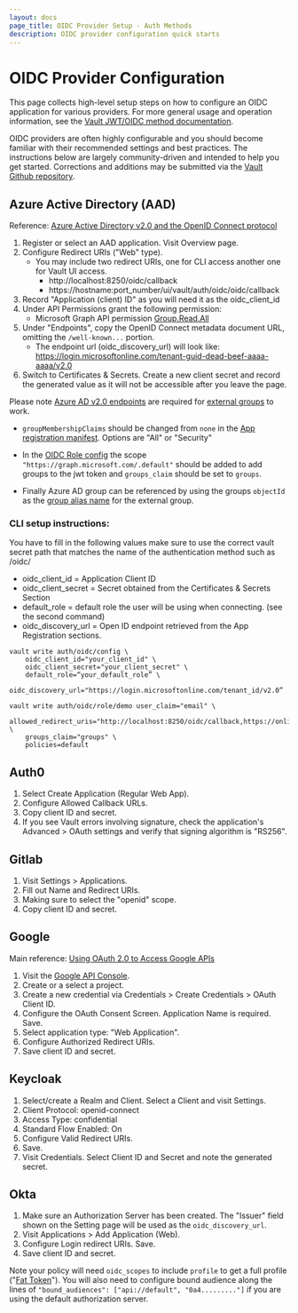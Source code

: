 ```yaml
---
layout: docs
page_title: OIDC Provider Setup - Auth Methods
description: OIDC provider configuration quick starts
---
```


# OIDC Provider Configuration

This page collects high-level setup steps on how to configure an OIDC
application for various providers. For more general usage and operation
information, see the [Vault JWT/OIDC method documentation](https://www.vaultproject.io/docs/auth/jwt.html).

OIDC providers are often highly configurable and you should become familiar with
their recommended settings and best practices. The instructions below are
largely community-driven and intended to help you get started. Corrections
and additions may be submitted via the [Vault Github repository](https://github.com/hashicorp/vault).

## Azure Active Directory (AAD)
Reference: [Azure Active Directory v2.0 and the OpenID Connect protocol](https://docs.microsoft.com/en-us/azure/active-directory/develop/v2-protocols-oidc)

1. Register or select an AAD application. Visit Overview page.
1. Configure Redirect URIs ("Web" type). 
    * You may include two redirect URIs, one for CLI access another one for Vault UI access.
       * http://localhost:8250/oidc/callback
       * https://hostname:port_number/ui/vault/auth/oidc/oidc/callback
1. Record "Application (client) ID" as you will need it as the oidc_client_id
1. Under API Permissions grant the following permission:
    * Microsoft Graph API permission [Group.Read.All](https://docs.microsoft.com/en-us/graph/permissions-reference#application-permissions-10)  
1. Under "Endpoints", copy the OpenID Connect metadata document URL, omitting the `/well-known...` portion.
    * The endpoint url (oidc_discovery_url) will look like: https://login.microsoftonline.com/tenant-guid-dead-beef-aaaa-aaaa/v2.0
1. Switch to Certificates & Secrets. Create a new client secret and record the generated value as
it will not be accessible after you leave the page.

Please note [Azure AD v2.0 endpoints](https://docs.microsoft.com/en-gb/azure/active-directory/develop/azure-ad-endpoint-comparison)
are required for [external groups](https://www.vaultproject.io/docs/secrets/identity/index.html#external-vs-internal-groups) to work.

* `groupMembershipClaims` should be changed from `none` in the 
[App registration manifest](https://docs.microsoft.com/en-us/azure/active-directory/develop/reference-app-manifest).
Options are "All" or "Security"

* In the [OIDC Role config](https://www.vaultproject.io/api/auth/jwt/index.html#create-role) 
the scope `"https://graph.microsoft.com/.default"` should be added to add groups 
to the jwt token and `groups_claim` should be set to `groups`. 

* Finally Azure AD group can be referenced by using the groups `objectId` as the [group alias name](https://www.vaultproject.io/api/secret/identity/group-alias.html) for the external group.

### CLI setup instructions:
You have to fill in the following values make sure to use the correct vault secret 
path that matches the name of the authentication method such as /oidc/

   * oidc_client_id = Application Client ID
   * oidc_client_secret = Secret obtained from the Certificates & Secrets Section
   * default_role = default role the user will be using when connecting. (see the second command)
   * oidc_discovery_url = Open ID endpoint retrieved from the App Registration sections.

```
vault write auth/oidc/config \
    oidc_client_id="your_client_id" \
    oidc_client_secret="your_client_secret" \
    default_role=“your_default_role” \
    oidc_discovery_url="https://login.microsoftonline.com/tenant_id/v2.0”
```

```
vault write auth/oidc/role/demo user_claim="email" \
    allowed_redirect_uris="http://localhost:8250/oidc/callback,https://online_version_hostname:port_number/ui/vault/auth/oidc/oidc/callback"  \
    groups_claim="groups" \
    policies=default
```

## Auth0
1. Select Create Application (Regular Web App).
1. Configure Allowed Callback URLs.
1. Copy client ID and secret.
1. If you see Vault errors involving signature, check the application's Advanced > OAuth settings
 and verify that signing algorithm is "RS256".

## Gitlab
1. Visit Settings > Applications.
1. Fill out Name and Redirect URIs.
1. Making sure to select the "openid" scope.
1. Copy client ID and secret.

## Google
Main reference: [Using OAuth 2.0 to Access Google APIs](https://developers.google.com/identity/protocols/OAuth2)

1. Visit the [Google API Console](https://console.developers.google.com).
1. Create or a select a project.
1. Create a new credential via Credentials > Create Credentials > OAuth Client ID.
1. Configure the OAuth Consent Screen. Application Name is required. Save.
1. Select application type: "Web Application".
1. Configure Authorized Redirect URIs.
1. Save client ID and secret.

## Keycloak
1. Select/create a Realm and Client. Select a Client and visit Settings.
1. Client Protocol: openid-connect
1. Access Type: confidential
1. Standard Flow Enabled: On
1. Configure Valid Redirect URIs.
1. Save.
1. Visit Credentials. Select Client ID and Secret and note the generated secret.

## Okta

1. Make sure an Authorization Server has been created. The "Issuer" field shown on the Setting page
  will be used as the `oidc_discovery_url`.
1. Visit Applications > Add Application (Web).
1. Configure Login redirect URIs. Save.
1. Save client ID and secret.

Note your policy will need `oidc_scopes` to include `profile` to get a full profile ("[Fat Token](https://support.okta.com/help/s/article/Okta-Groups-or-Attribute-Missing-from-Id-Token)"). You will also need to configure bound audience along the lines of `"bound_audiences": ["api://default", "0a4........."]` if you are using the default authorization server.
